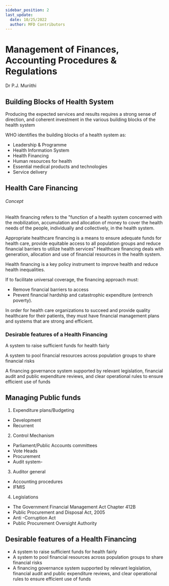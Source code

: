 ```yaml
---
sidebar_position: 2
last_update:
  date: 10/25/2022
  author: MFD Contributors
---
```


# Management of Finances, Accounting Procedures & Regulations

Dr P.J. Muriithi

## Building Blocks of Health System

Producing the expected services and results requires a strong sense of direction, and coherent investment in the various building blocks of the health system

WHO identifies the building blocks of a health system as:

- Leadership & Programme
- Health Information System
- Health Financing
- Human resources for health
- Essential medical products and technologies
- Service delivery

## Health Care Financing

###### Concept

Health financing refers to the "function of a health system concerned with the mobilization, accumulation and allocation of money to cover the health needs of the people, individually and collectively, in the health system.

Appropriate healthcare financing is a means to ensure adequate funds for health care, provide equitable access to all population groups and reduce financial barriers to utilize health services" Healthcare financing deals with generation, allocation and use of financial resources in the health system.

Health financing is a key policy instrument to improve health and reduce health inequalities.

If to facilitate universal coverage, the financing approach must:

- Remove financial barriers to access
- Prevent financial hardship and catastrophic expenditure (entrench poverty).

In order for health care organizations to succeed and provide quality healthcare for their patients, they must have financial management plans and systems that are strong and efficient.

### Desirable features of a Health Financing

A system to raise sufficient funds for health fairly

A system to pool financial resources across population groups to share financial risks

A financing governance system supported by relevant legislation, financial audit and public expenditure reviews, and clear operational rules to ensure efficient use of funds

## Managing Public funds

1. Expenditure plans/Budgeting

- Development
- Recurrent

2. Control Mechanism

- Parliament/Public Accounts committees
- Vote Heads
- Procurement
- Audit system-

3. Auditor general

- Accounting procedures
- IFMIS

4. Legislations

- The Government Financial Management Act Chapter 412B
- Public Procurement and Disposal Act, 2005
- Anti -Corruption Act
- Public Procurement Oversight Authority

## Desirable features of a Health Financing

- A system to raise sufficient funds for health fairly
- A system to pool financial resources across population groups to share financial risks
- A financing governance system supported by relevant legislation, financial audit and public expenditure reviews, and clear operational rules to ensure efficient use of funds
